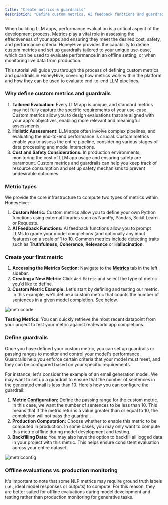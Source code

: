 ```yaml
---
title: "Create metrics & guardrails"
description: "Define custom metrics, AI feedback functions and guardrails for your unique use-case"
---
```


When building LLM apps, performance evaluation is a critical aspect of the development process. Metrics play a vital role in assessing the effectiveness of your apps and ensuring they meet the desired cost, safety, and performance criteria. HoneyHive provides the capability to define custom metrics and set up guardrails tailored to your unique use-case, which can be used to evaluate performance in an offline setting, or when monitoring live data from production. 

This tutorial will guide you through the process of defining custom metrics and guardrails in HoneyHive, covering how metrics work within the platform and how they can be used to evaluate end-to-end LLM pipelines.

### Why define custom metrics and guardrails

1. **Tailored Evaluation:** Every LLM app is unique, and standard metrics may not fully capture the specific requirements of your use-case. Custom metrics allow you to design evaluations that are aligned with your app's objectives, enabling more relevant and meaningful assessments.
2. **Holistic Assessment:** LLM apps often involve complex pipelines, and evaluating the end-to-end performance is crucial. Custom metrics enable you to assess the entire pipeline, considering various stages of data processing and model interactions.
3. **Cost and Safety Considerations:** In production environments, monitoring the cost of LLM app usage and ensuring safety are paramount. Custom metrics and guardrails can help you keep track of resource consumption and set up safety mechanisms to prevent undesirable outcomes.

### Metric types

We provide the core infrastructure to compute two types of metrics within HoneyHive:-

1. **Custom Metric:** Custom metrics allow you to define your own Python functions using external libraries such as NumPy, Pandas, Scikit Learn or Requests.
2. **AI Feedback Functions:** AI feedback functions allow you to prompt LLMs to grade your model completions (and optionally any input features) on a scale of 1 to 10. Common metrics include detecting traits such as **Truthfulness**, **Coherence**, **Relevance** or **Hallucination**.

### Create your first metric

1. **Accessing the Metrics Section:** Navigate to the [**Metrics**](https://app.honeyhive.ai/metrics) tab in the left sidebar.
2. **Creating a New Metric:** Click `Add Metric` and select the type of metric you'd like to define.
3. **Custom Metric Example:** Let's start by defining and testing our metric. In this example, we'll define a custom metric that counts the number of sentences in a given model completion. See below.

![metriccode](/images/metriccode.png)

<Tip>**Testing Metrics:** You can quickly retrieve the most recent datapoint from your project to test your metric against real-world app completions.</Tip>

### Define guardrails

Once you have defined your custom metric, you can set up guardrails or passing ranges to monitor and control your model's performance. Guardrails help you enforce certain criteria that your model must meet, and they can be configured based on your specific requirements.

For instance, let's consider the example of an email generation model. We may want to set up a guardrail to ensure that the number of sentences in the generated email is less than 10. Here's how you can configure the guardrail:

1. **Metric Configuration:** Define the passing range for the custom metric. In this case, we want the number of sentences to be less than 10. This means that if the metric returns a value greater than or equal to 10, the completion will not pass the guardrail.
2. **Production Computation:** Choose whether to enable this metric to be computed in production. In some cases, you may only want to compute this metric offline during model development and testing.
3. **Backfilling Data:** You may also have the option to backfill all logged data in your project with this metric. This helps ensure consistent evaluation across your entire dataset.

![metricconfig](/images/metricconfig.png)

### Offline evaluations vs. production monitoring

It's important to note that some NLP metrics may require ground truth labels (i.e., ideal model responses or outputs) to compute. For this reason, they are better suited for offline evaluations during model development and testing rather than production monitoring for generative tasks.
